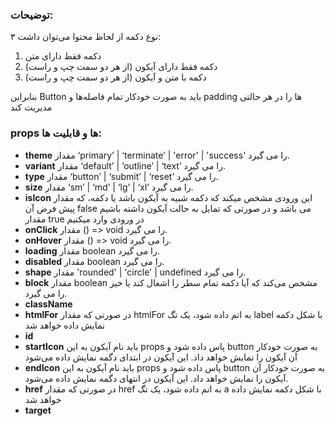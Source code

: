 
<Meta title="COMPONENTS/Atoms/Button/Docs" />



### توضیحات:

۳ نوع دکمه از لحاظ محتوا می‌توان داشت:
1. دکمه فقط دارای متن
2. دکمه فقط دارای آیکون (از هر دو سمت چپ و راست)
3. دکمه با متن و آیکون (از هر دو سمت چپ و راست)

بنابراین Button باید به صورت خودکار تمام فاصله‌ها و padding ها را در هر حالتی مدیریت کند

### props ها و قابلیت ها:

- **theme** مقدار ‘primary’ | ‘terminate’ | 'error' | 'success' را می گیرد.
- **variant** مقدار ‘default’ | ‘outline’ | ‘text’ را می گیرد.
- **type** مقدار ‘button’ | ‘submit’ | ‘reset’ را می گیرد.
- **size** مقدار ‘sm’ | ‘md’ | ‘lg’ | ‘xl’ را می گیرد.
- **isIcon** این ورودی مشخص میکند که دکمه شبیه به آیکون باشد یا دکمه، که مقدار پیش فرض آن false می باشد و در صورتی که تمایل به حالت آیکون داشته باشیم مقدار  true  در ورودی وارد میکنیم 
- **onClick** مقدار () => void را می گیرد.
- **onHover** مقدار () => void را می گیرد.
- **loading** مقدار boolean را می گیرد.
- **disabled** مقدار boolean را می گیرد.
- **shape** مقدار 'rounded' | 'circle' | undefined را می گیرد.
- **block** مقدار boolean مشخص می‌کند که آیا دکمه تمام سطر را اشغال کند یا خیر را می گیرد.
- **className** 
- **htmlFor** در صورتی که مقدار htmlFor به اتم داده شود، یک تگ label با شکل دکمه نمایش داده خواهد شد
- **id**
- **startIcon** باید نام آیکون به این props پاس داده شود و button به صورت خودکار آن آیکون را نمایش خواهد داد. این آیکون در ابتدای دگمه نمایش داده می‌شود
- **endIcon** باید نام آیکون به این props پاس داده شود و button به صورت خودکار آن آیکون را نمایش خواهد داد. این آیکون در انتهای دگمه نمایش داده می‌شود.
- **href** در صورتی که مقدار href به اتم داده شود، یک تگ a با شکل دکمه نمایش داده خواهد شد
- **target** 
